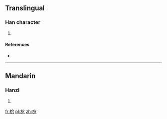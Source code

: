 ==Translingual==

===Han character===
{{Han char|rn=75|rad=木|as=05|sn=9|four=4398<sub>2</sub>|canj=木十金 (DJC)|ids=⿰[[木]][[穴]]}}

# {{defn|Han|sort=木05}}

====References====
* {{Han ref|kx=0521.121|dkj=14671|hdz=21189.020|uh=67FC|ud=26620|bh=CF57|bd=53079}}

----

==Mandarin==

===Hanzi===
{{cmn-hanzi|pin=[[chēng]] ([[cheng1]]), [[yǎo]] ([[yao3]])|wg=ch'eng<sup>1</sup>, yao<sup>3</sup>}}

# {{defn|lang=cmn|sort=木05}}

[[fr:柼]]
[[pl:柼]]
[[zh:柼]]